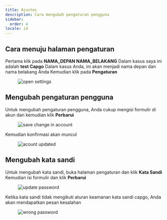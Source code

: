 ```yaml
---
title: Ajustes
description: Cara mengubah pengaturan pengguna
sidebar:
  order: 4
locale: id
---
```


## Cara menuju halaman pengaturan

Pertama klik pada **NAMA_DEPAN NAMA_BELAKANG** Dalam kasus saya ini adalah **test Capgo** Dalam kasus Anda, ini akan menjadi nama depan dan nama belakang Anda Kemudian klik pada **Pengaturan**

<figure><img src="/settings-gowebp" alt="open settings" /><figcaption></figcaption></figure>

## Mengubah pengaturan pengguna

Untuk mengubah pengaturan pengguna, Anda cukup mengisi formulir di akun dan kemudian klik **Perbarui**

<figure><img src="/account-savewebp" alt="save change in account" /><figcaption></figcaption></figure>

Kemudian konfirmasi akan muncul

<figure><img src="/account-updatedwebp" alt="acount updated" /><figcaption></figcaption></figure>

## Mengubah kata sandi

Untuk mengubah kata sandi, buka halaman pengaturan dan klik **Kata Sandi** Kemudian isi formulir dan klik **Perbarui**

<figure><img src="/update-passwdwebp" alt="update password" /><figcaption></figcaption></figure>

Ketika kata sandi tidak mengikuti aturan keamanan kata sandi capgo, Anda akan mendapatkan pesan kesalahan

<figure><img src="/passwd-errorwebp" alt="wrong password" /><figcaption></figcaption></figure>